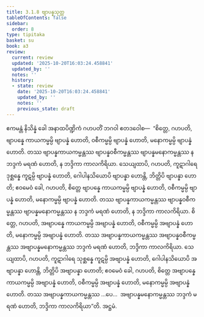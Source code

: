 ```yaml
---
title: 3.1.8 ဗျာပန္နသုတ္တ
tableOfContents: false
sidebar:
  order: 8
type: tipitaka
basket: su
book: a3
review:
  current: review
  updated: '2025-10-20T16:03:24.458841'
  updated_by: ''
  notes: ''
  history:
  - state: review
    date: '2025-10-20T16:03:24.458841'
    updated_by: ''
    notes: ''
    previous_state: draft
---
```



<DynamicBreadcrumb />


<ReviewStatus review={frontmatter.review} showDetails={true} />

<HypothesisAnnotation frontmatter={frontmatter} />

<Division number="111" book="a3" e="ch" v="15" p="265">

<Paragraph number="891" book="a3">
ဧကမန္တံ နိသိန္နံ ခေါ အနာထပိဏ္ဍိကံ ဂဟပတိံ ဘဂဝါ ဧတဒဝေါစ—  “စိတ္တေ, ဂဟပတိ, ဗျာပန္နေ ကာယကမ္မမ္ပိ ဗျာပန္နံ ဟောတိ, ဝစီကမ္မမ္ပိ ဗျာပန္နံ ဟောတိ, မနောကမ္မမ္ပိ ဗျာပန္နံ ဟောတိ. တဿ ဗျာပန္နကာယကမ္မန္တဿ ဗျာပန္နဝစီကမ္မန္တဿ ဗျာပန္နမနောကမ္မန္တဿ န ဘဒ္ဒကံ မရဏံ ဟောတိ, န ဘဒ္ဒိကာ ကာလကိရိယာ. သေယျထာပိ, ဂဟပတိ, ကူဋာဂါရေ ဒုစ္ဆန္နေ ကူဋမ္ပိ ဗျာပန္နံ ဟောတိ, ဂေါပါနသိယောပိ ဗျာပန္နာ ဟောန္တိ, ဘိတ္တိပိ ဗျာပန္နာ ဟောတိ; ဧဝမေဝံ ခေါ, ဂဟပတိ, စိတ္တေ ဗျာပန္နေ ကာယကမ္မမ္ပိ ဗျာပန္နံ ဟောတိ, ဝစီကမ္မမ္ပိ ဗျာပန္နံ ဟောတိ, မနောကမ္မမ္ပိ ဗျာပန္နံ ဟောတိ. တဿ ဗျာပန္နကာယကမ္မန္တဿ ဗျာပန္နဝစီကမ္မန္တဿ ဗျာပန္နမနောကမ္မန္တဿ န ဘဒ္ဒကံ မရဏံ ဟောတိ, န ဘဒ္ဒိကာ ကာလကိရိယာ.
</Paragraph>

<Paragraph number="892" book="a3">
စိတ္တေ, ဂဟပတိ, အဗျာပန္နေ ကာယကမ္မမ္ပိ အဗျာပန္နံ ဟောတိ, ဝစီကမ္မမ္ပိ အဗျာပန္နံ ဟောတိ, မနောကမ္မမ္ပိ အဗျာပန္နံ ဟောတိ. တဿ အဗျာပန္နကာယကမ္မန္တဿ အဗျာပန္နဝစီကမ္မန္တဿ အဗျာပန္နမနောကမ္မန္တဿ ဘဒ္ဒကံ မရဏံ ဟောတိ, ဘဒ္ဒိကာ ကာလကိရိယာ. သေယျထာပိ, ဂဟပတိ, ကူဋာဂါရေ သုစ္ဆန္နေ ကူဋမ္ပိ အဗျာပန္နံ ဟောတိ, ဂေါပါနသိယောပိ အဗျာပန္နာ ဟောန္တိ, ဘိတ္တိပိ အဗျာပန္နာ ဟောတိ; ဧဝမေဝံ ခေါ, ဂဟပတိ, စိတ္တေ အဗျာပန္နေ ကာယကမ္မမ္ပိ အဗျာပန္နံ ဟောတိ, ဝစီကမ္မမ္ပိ အဗျာပန္နံ ဟောတိ, မနောကမ္မမ္ပိ အဗျာပန္နံ ဟောတိ. တဿ အဗျာပန္နကာယကမ္မန္တဿ …ပေ…  အဗျာပန္နမနောကမ္မန္တဿ ဘဒ္ဒကံ မရဏံ ဟောတိ, ဘဒ္ဒိကာ ကာလကိရိယာ”တိ.

</Paragraph>
</Division>

<Paragraph number="893" type="center" book="a3">
အဋ္ဌမံ.
</Paragraph>